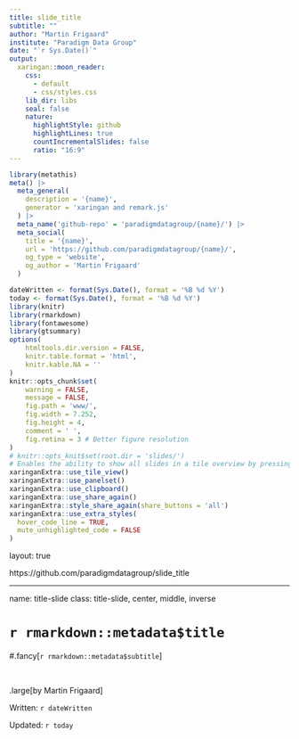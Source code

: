 ```yaml
---
title: slide_title
subtitle: ""
author: "Martin Frigaard"
institute: "Paradigm Data Group"
date: "`r Sys.Date()`"
output:
  xaringan::moon_reader:
    css:
      - default
      - css/styles.css
    lib_dir: libs
    seal: false
    nature:
      highlightStyle: github
      highlightLines: true
      countIncrementalSlides: false
      ratio: "16:9"
---
```


```r
library(metathis)
meta() |>
  meta_general(
    description = '{name}',
    generator = 'xaringan and remark.js'
  ) |>
  meta_name('github-repo' = 'paradigmdatagroup/{name}/') |>
  meta_social(
    title = '{name}',
    url = 'https://github.com/paradigmdatagroup/{name}/',
    og_type = 'website',
    og_author = 'Martin Frigaard'
  ) 
```

```r
dateWritten <- format(Sys.Date(), format = '%B %d %Y')
today <- format(Sys.Date(), format = '%B %d %Y')
library(knitr)
library(rmarkdown)
library(fontawesome)
library(gtsummary)
options(
    htmltools.dir.version = FALSE,
    knitr.table.format = 'html',
    knitr.kable.NA = ''
)
knitr::opts_chunk$set(
    warning = FALSE,
    message = FALSE,
    fig.path = 'www/',
    fig.width = 7.252,
    fig.height = 4,
    comment = ' ',
    fig.retina = 3 # Better figure resolution
)
# knitr::opts_knit$set(root.dir = 'slides/')
# Enables the ability to show all slides in a tile overview by pressing 'o'
xaringanExtra::use_tile_view()
xaringanExtra::use_panelset()
xaringanExtra::use_clipboard()
xaringanExtra::use_share_again()
xaringanExtra::style_share_again(share_buttons = 'all')
xaringanExtra::use_extra_styles(
  hover_code_line = TRUE,
  mute_unhighlighted_code = FALSE
)
```

layout: true

<!-- this adds the link footer to all slides, depends on footer-small class in css-->

<div class="footer-small"><span>https://github.com/paradigmdatagroup/slide_title</span></div>

---
name: title-slide
class: title-slide, center, middle, inverse

# `r rmarkdown::metadata$title`
#.fancy[`r rmarkdown::metadata$subtitle`]

<br>

.large[by Martin Frigaard]

Written: `r dateWritten`

Updated: `r today`
